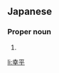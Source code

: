 ==Japanese==
{{ja-kanjitab|幸|平}}

===Proper noun===
{{ja-pos|proper|こうへい}}

# {{given name|male|lang=ja|sort=こうへい}}

[[li:幸平]]